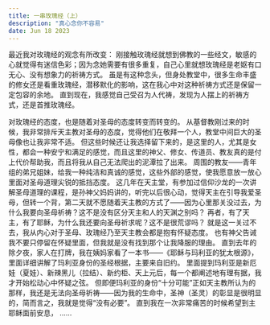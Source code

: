 ```yaml
---
title: 一串玫瑰经（上）
description: "真心念你不容易"
date: Jun 18 2023
---
```


最近我对玫瑰经的观念有所改变：
刚接触玫瑰经就想到佛教的一些经文，敏感的心就觉得有迷信色彩；因为念她需要有很多重复，自己心里就想玫瑰经是老妪有口无心、没有想象力的祈祷方式。
虽是有这种念头，但身处教堂中，很多生命丰盛的修女还是看重玫瑰经，潜移默化的影响，这在我心中对这种祈祷方式还是保留一定包容的余地。
直到现在，我感觉自己受召为人代祷，发现为人摆上的祈祷方式，还是首推玫瑰经。

对玫瑰经的态度，也是随着对圣母的态度转变而转变的。
从基督教刚过来的时候，我非常排斥天主教对圣母的态度，觉得他们在敬拜一个人，教堂中间巨大的圣母像也让我非常不适。
但这些时候还让我选择留下来的，是这里的人，尤其是女性，都会一种安宁和满足的感觉，而且这里的神父、修女、传道员、教友真的是付上代价帮助我，而且将我从自己无法爬出的泥潭拉了出来。
周围的教友——青年组的弟兄姐妹，给我一种纯洁和真诚的感觉，这些外部的感觉，使我愿意放一放心里面对圣母道理尖锐的抵挡态度。
这几年在天主堂，有参加过信仰沙龙的一次讲解圣母道理的课程，是孙神父妈妈讲的，听完以后很心动，觉得天主在引导我爱圣母，但转一个背，第二天就不愿随着天主教的方式了——因为心里那关没过去，为什么我要向圣母祈祷？这不是没有区分天主和人的天渊之别吗？
再者，有了天主，有了耶稣，为什么我还要向圣母祈求呢？这不是很荒谬吗？
就是这一关过不去，我从内心对于圣母、玫瑰经乃至天主教会都是抱有怀疑态度。
也有神父告诫我不要只停留在怀疑里面，但我就是没有找到那个让我降服的理由。
直到去年的除夕夜，家人在打牌，我在姨妈家看了一本书——《耶稣与玛利亚的犹太根源》，里面详细讲解了玛利亚身份的圣经根据，主要来自旧约。
里面提到玛利亚是新厄娃（夏娃）、新辣黑儿（拉结）、新约柜、天上元后，每一个都阐述地有理有据，我才开始松动心中怀疑之弦。
但即便玛利亚的身份“十分可能”正如天主教所认为的那样，我还是无法向圣母祈祷——因为我的生命中，圣神（圣灵）的彰显是很明显的，简而言之，我就是觉得“没有必要”。
直到我在一次非常痛苦的时候希望到主耶稣面前安息，
……